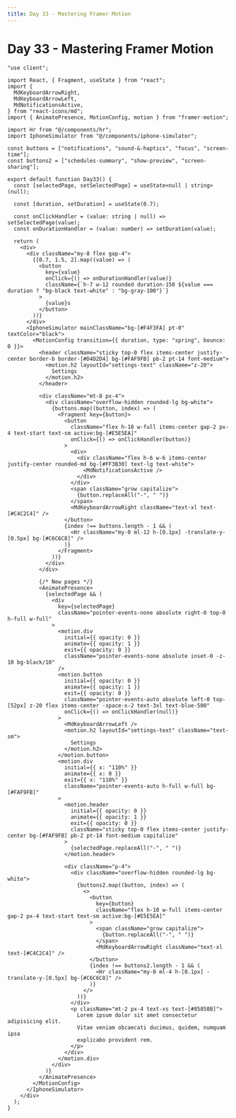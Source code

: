 ```yaml
---
title: Day 33 - Mastering Framer Motion
---
```


# Day 33 - Mastering Framer Motion

<Tabs id="day-33">

<Tab label="Preview">

<ComponentPreview name="framer-motion-day-33" />

</Tab>

<Tab label="Code">

```tsx title="components/day-33.tsx" showLineNumbers
"use client";

import React, { Fragment, useState } from "react";
import {
  MdKeyboardArrowRight,
  MdKeyboardArrowLeft,
  MdNotificationsActive,
} from "react-icons/md";
import { AnimatePresence, MotionConfig, motion } from "framer-motion";

import Hr from "@/components/hr";
import IphoneSimulator from "@/components/iphone-simulator";

const buttons = ["notifications", "sound-&-haptics", "focus", "screen-time"];
const buttons2 = ["schedules-summary", "show-preview", "screen-sharing"];

export default function Day33() {
  const [selectedPage, setSelectedPage] = useState<null | string>(null);

  const [duration, setDuration] = useState(0.7);

  const onClickHandler = (value: string | null) => setSelectedPage(value);
  const onDurationHandler = (value: number) => setDuration(value);

  return (
    <div>
      <div className="my-8 flex gap-4">
        {[0.7, 1.5, 2].map((value) => (
          <button
            key={value}
            onClick={() => onDurationHandler(value)}
            className={`h-7 w-12 rounded duration-150 ${value === duration ? "bg-black text-white" : "bg-gray-100"}`}
          >
            {value}s
          </button>
        ))}
      </div>
      <IphoneSimulator mainClassName="bg-[#F4F3FA] pt-0" textColor="black">
        <MotionConfig transition={{ duration, type: "spring", bounce: 0 }}>
          <header className="sticky top-0 flex items-center justify-center border-b border-[#D4D2D4] bg-[#FAF9FB] pb-2 pt-14 font-medium">
            <motion.h2 layoutId="settings-text" className="z-20">
              Settings
            </motion.h2>
          </header>

          <div className="mt-8 px-4">
            <div className="overflow-hidden rounded-lg bg-white">
              {buttons.map((button, index) => (
                <Fragment key={button}>
                  <button
                    className="flex h-10 w-full items-center gap-2 px-4 text-start text-sm active:bg-[#E5E5EA]"
                    onClick={() => onClickHandler(button)}
                  >
                    <div>
                      <div className="flex h-6 w-6 items-center justify-center rounded-md bg-[#FF3B30] text-lg text-white">
                        <MdNotificationsActive />
                      </div>
                    </div>
                    <span className="grow capitalize">
                      {button.replaceAll("-", " ")}
                    </span>
                    <MdKeyboardArrowRight className="text-xl text-[#C4C2C4]" />
                  </button>
                  {index !== buttons.length - 1 && (
                    <Hr className="my-0 ml-12 h-[0.1px] -translate-y-[0.5px] bg-[#C6C6C8]" />
                  )}
                </Fragment>
              ))}
            </div>
          </div>

          {/* New pages */}
          <AnimatePresence>
            {selectedPage && (
              <div
                key={selectedPage}
                className="pointer-events-none absolute right-0 top-0 h-full w-full"
              >
                <motion.div
                  initial={{ opacity: 0 }}
                  animate={{ opacity: 1 }}
                  exit={{ opacity: 0 }}
                  className="pointer-events-none absolute inset-0 -z-10 bg-black/10"
                />
                <motion.button
                  initial={{ opacity: 0 }}
                  animate={{ opacity: 1 }}
                  exit={{ opacity: 0 }}
                  className="pointer-events-auto absolute left-0 top-[52px] z-20 flex items-center -space-x-2 text-3xl text-blue-500"
                  onClick={() => onClickHandler(null)}
                >
                  <MdKeyboardArrowLeft />
                  <motion.h2 layoutId="settings-text" className="text-sm">
                    Settings
                  </motion.h2>
                </motion.button>
                <motion.div
                  initial={{ x: "110%" }}
                  animate={{ x: 0 }}
                  exit={{ x: "110%" }}
                  className="pointer-events-auto h-full w-full bg-[#FAF9FB]"
                >
                  <motion.header
                    initial={{ opacity: 0 }}
                    animate={{ opacity: 1 }}
                    exit={{ opacity: 0 }}
                    className="sticky top-0 flex items-center justify-center bg-[#FAF9FB] pb-2 pt-14 font-medium capitalize"
                  >
                    {selectedPage.replaceAll("-", " ")}
                  </motion.header>

                  <div className="p-4">
                    <div className="overflow-hidden rounded-lg bg-white">
                      {buttons2.map((button, index) => (
                        <>
                          <button
                            key={button}
                            className="flex h-10 w-full items-center gap-2 px-4 text-start text-sm active:bg-[#E5E5EA]"
                          >
                            <span className="grow capitalize">
                              {button.replaceAll("-", " ")}
                            </span>
                            <MdKeyboardArrowRight className="text-xl text-[#C4C2C4]" />
                          </button>
                          {index !== buttons2.length - 1 && (
                            <Hr className="my-0 ml-4 h-[0.1px] -translate-y-[0.5px] bg-[#C6C6C8]" />
                          )}
                        </>
                      ))}
                    </div>
                    <p className="mt-2 px-4 text-xs text-[#85858B]">
                      Lorem ipsum dolor sit amet consectetur adipisicing elit.
                      Vitae veniam obcaecati ducimus, quidem, numquam ipsa
                      explicabo provident rem.
                    </p>
                  </div>
                </motion.div>
              </div>
            )}
          </AnimatePresence>
        </MotionConfig>
      </IphoneSimulator>
    </div>
  );
}
```

</Tab>

</Tabs>